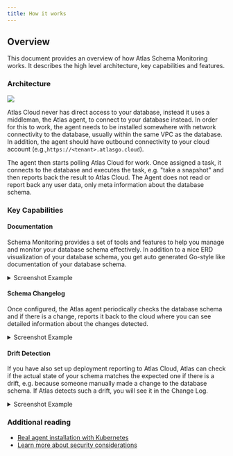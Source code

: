 ```yaml
---
title: How it works
---
```


## Overview

This document provides an overview of how Atlas Schema Monitoring works. It describes the high level architecture,
key capabilities and features.

### Architecture

![](https://atlasgo.io/uploads/cloud/monitoring/arch.png)

Atlas Cloud never has direct access to your database, instead it uses a middleman, the Atlas agent, to connect to your
database instead. In order for this to work, the agent needs to be installed somewhere with network connectivity to the
database, usually within the same VPC as the database. In addition, the agent should have outbound connectivity to your cloud account (e.g.,`https://<tenant>.atlasgo.cloud`). 

The agent then starts polling Atlas Cloud for work. Once assigned a task, it connects to the database and executes the
task, e.g. "take a snapshot" and then reports back the result to Atlas Cloud. The Agent does not read or report back
any user data, only meta information about the database schema.

### Key Capabilities

#### Documentation

Schema Monitoring provides a set of tools and features to help you manage and monitor your database schema effectively.
In addition to a nice ERD visualization of your database schema, you get auto generated Go-style like documentation of
your database schema.

<details>
<summary>Screenshot Example</summary>

![](https://atlasgo.io/uploads/cloud/monitoring/13.png)
![](https://atlasgo.io/uploads/cloud/monitoring/14.png)
</details>

#### Schema Changelog

Once configured, the Atlas agent periodically checks the database schema and if there is a change, reports it back to
the cloud where you can see detailed information about the changes detected.

<details>
<summary>Screenshot Example</summary>

![](https://atlasgo.io/uploads/cloud/monitoring/15.png)
![](https://atlasgo.io/uploads/cloud/monitoring/16.png)
</details>

#### Drift Detection

If you have also set up deployment reporting to Atlas Cloud, Atlas can check if the actual state of your schema matches
the expected one if there is a drift, e.g. because someone manually made a change to the database schema. If Atlas
detects such a drift, you will see it in the Change Log.

<details>
<summary>Screenshot Example</summary>

![](https://atlasgo.io/uploads/cloud/monitoring/17.png)
</details>

### Additional reading

- [Real agent installation with Kubernetes](05-helm.mdx)
- [Learn more about security considerations](04-security.mdx)